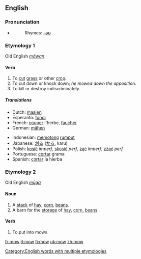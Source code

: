 ==English==

===Pronunciation===
*{{IPA|/'mɔʊ/}}
*:Rhymes: [[Rhymes:English:-əʊ|-əʊ]]

===Etymology 1===
Old English ''[[māwan]]''
====Verb====
{{en-verb|mows|mowing|mowed|'''[[mowed]] '''or''' [[mown]]'''}}

# To [[cut]] [[grass]] or other [[crop]].
# To cut down or knock down; ''he mowed down the opposition''.
# To kill or destroy indiscriminately.

=====Translations=====
{{top}}
*Dutch: [[maaien]]
*Esperanto: [[tondi]]
*French: [[couper]] l'herbe, [[faucher]]
*German: [[mähen]]
{{mid}}
*Indonesian: [[potong|memotong]] [[rumput]]
*Japanese: [[刈る]] ([[かる]], karu)
*Polish: [[kosić]] ''imperf'', [[skosić]] ''perf'', [[żąć]] ''imperf'', [[zżąć]] ''perf''
*Portuguese: [[cortar]] grama
*Spanish: [[cortar]] la hierba
{{bottom}}

===Etymology 2===
Old English ''[[mūga]]''
====Noun====
{{en-noun}}

# A [[stack]] of [[hay]], [[corn]], [[beans]].
# A barn for the [[storage]] of [[hay]], [[corn]], [[beans]].

====Verb====
<!-- how is this conjugated? -->
# To put into mows.

[[Category:English words with multiple etymologies]]

[[fr:mow]]
[[it:mow]]
[[fi:mow]]
[[uk:mow]]
[[zh:mow]]